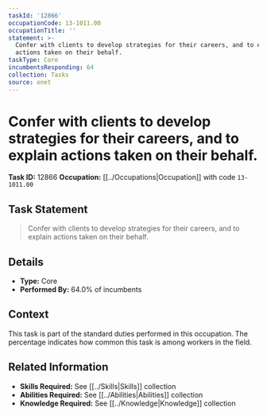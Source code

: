 ```yaml
---
taskId: '12866'
occupationCode: 13-1011.00
occupationTitle: ''
statement: >-
  Confer with clients to develop strategies for their careers, and to explain
  actions taken on their behalf.
taskType: Core
incumbentsResponding: 64
collection: Tasks
source: onet
---
```

# Confer with clients to develop strategies for their careers, and to explain actions taken on their behalf.

**Task ID:** 12866
**Occupation:** [[../Occupations|Occupation]] with code `13-1011.00`

## Task Statement

> Confer with clients to develop strategies for their careers, and to explain actions taken on their behalf.

## Details

- **Type:** Core
- **Performed By:** 64.0% of incumbents

## Context

This task is part of the standard duties performed in this occupation. The percentage indicates how common this task is among workers in the field.

## Related Information

- **Skills Required:** See [[../Skills|Skills]] collection
- **Abilities Required:** See [[../Abilities|Abilities]] collection
- **Knowledge Required:** See [[../Knowledge|Knowledge]] collection
